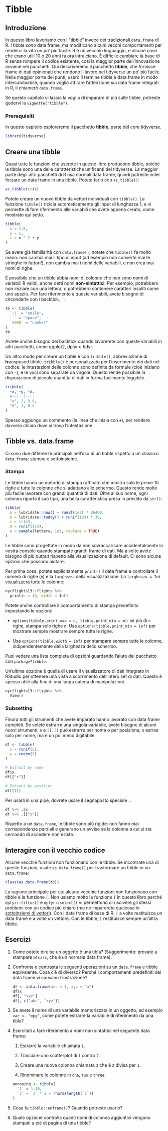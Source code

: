# Tibble

## Introduzione

In questo libro lavoriamo con i "tibble" invece dei tradizionali `data.frame` di R. I tibble _sono_ data frame, ma modificano alcuni vecchi comportamenti per renderci la vita un po' più facile. R è un vecchio linguaggio, e alcune cose che erano utili 10 o 20 anni fa ora intralciano. È difficile cambiare la base di R senza rompere il codice esistente, così la maggior parte dell'innovazione avviene nei pacchetti. Qui descriveremo il pacchetto __tibble__, che fornisce frame di dati opinionati che rendono il lavoro nel tidyverse un po' più facile. Nella maggior parte dei punti, userò il termine tibble e data frame in modo intercambiabile; quando voglio attirare l'attenzione sui data frame integrati in R, li chiamerò `data.frame`.

Se questo capitolo vi lascia la voglia di imparare di più sulle tibbie, potreste godervi la `vignette("tibble")`.

### Prerequisiti

In questo capitolo esploreremo il pacchetto __tibble__, parte del core tidyverse.

```r
library(tidyverse)
```

## Creare una tibble

Quasi tutte le funzioni che userete in questo libro producono tibble, poiché le tibble sono una delle caratteristiche unificanti del tidyverse. La maggior parte degli altri pacchetti di R usa normali data frame, quindi potreste voler forzare un data frame in una tibble. Potete farlo con `as_tibble()`:

```r
as_tibble(iris)
```

Potete creare un nuovo tibble da vettori individuali con `tibble()`. La funzione `tibble()` ricicla automaticamente gli input di lunghezza 1, e vi permette di fare riferimento alle variabili che avete appena creato, come mostrato qui sotto.

```r
tibble(
  x = 1:5, 
  y = 1, 
  z = x ^ 2 + y
)
```

Se avete già familiarità con `data.frame()`, notate che `tibble()` fa molto meno: non cambia mai il tipo di input (ad esempio non converte mai le stringhe in fattori!), non cambia mai i nomi delle variabili, e non crea mai nomi di righe.

È possibile che un tibble abbia nomi di colonne che non sono nomi di variabili R validi, anche detti nomi __non-sintattici__. Per esempio, potrebbero non iniziare con una lettera, o potrebbero contenere caratteri insoliti come uno spazio. Per fare riferimento a queste variabili, avete bisogno di circondarle con i backtick, `` ` ``:

```r
tb <- tibble(
  `:)` = "smile", 
  ` ` = "space",
  `2000` = "number"
)
tb
```

Avrete anche bisogno dei backtick quando lavorerete con queste variabili in altri pacchetti, come ggplot2, dplyr e tidyr.

Un altro modo per creare un tibble è con `tribble()`, abbreviazione di **tr**ansposed tibble.  `tribble()` è personalizzato per l'inserimento dei dati nel codice: le intestazioni delle colonne sono definite da formule (cioè iniziano con `~`), e le voci sono separate da virgole. Questo rende possibile la disposizione di piccole quantità di dati in forma facilmente leggibile.

```r
tribble(
  ~x, ~y, ~z,
  #--|--|----
  "a", 2, 3.6,
  "b", 1, 8.5
)
```

Spesso aggiungo un commento (la linea che inizia con `#`), per rendere davvero chiaro dove si trova l'intestazione.

## Tibble vs. data.frame

Ci sono due differenze principali nell'uso di un tibble rispetto a un classico `data.frame`: stampa e sottoinsieme.

### Stampa

Le tibble hanno un metodo di stampa raffinato che mostra solo le prime 10 righe e tutte le colonne che si adattano allo schermo. Questo rende molto più facile lavorare con grandi quantità di dati. Oltre al suo nome, ogni colonna riporta il suo tipo, una bella caratteristica presa in prestito da `str()`:

```r
tibble(
  a = lubridate::now() + runif(1e3) * 86400,
  b = lubridate::today() + runif(1e3) * 30,
  c = 1:1e3,
  d = runif(1e3),
  e = sample(letters, 1e3, replace = TRUE)
)
```

Le tibble sono progettate in modo da non sovraccaricare accidentalmente la vostra console quando stampate grandi frame di dati. Ma a volte avete bisogno di più output rispetto alla visualizzazione di default. Ci sono alcune opzioni che possono aiutare.

Per prima cosa, potete esplicitamente `print()` il data frame e controllare il numero di righe (`n`) e la `larghezza` della visualizzazione. La `larghezza = Inf` visualizzerà tutte le colonne:

```r
nycflights13::flights %>% 
  print(n = 10, width = Inf)
```

Potete anche controllare il comportamento di stampa predefinito impostando le opzioni:

* `options(tibble.print_max = n, tibble.print_min = m)`: se più di `n`
  righe, stampa solo righe `m`. Usa `options(tibble.print_min = Inf)` per mostrare sempre
  mostrare sempre tutte le righe.

* Usa `options(tibble.width = Inf)` per stampare sempre tutte le colonne, indipendentemente
  della larghezza dello schermo.

Puoi vedere una lista completa di opzioni guardando l'aiuto del pacchetto con `package?tibble`.

Un'ultima opzione è quella di usare il visualizzatore di dati integrato in RStudio per ottenere una vista a scorrimento dell'intero set di dati. Questo è spesso utile alla fine di una lunga catena di manipolazioni.

```r
nycflights13::flights %>% 
  View()
```

### Subsetting

Finora tutti gli strumenti che avete imparato hanno lavorato con data frame completi. Se volete estrarre una singola variabile, avete bisogno di alcuni nuovi strumenti, `$` e `[[`. `[[` può estrarre per nome o per posizione; `$` estrae solo per nome, ma è un po' meno digitabile.

```r
df <- tibble(
  x = runif(5),
  y = rnorm(5)
)

# Extract by name
df$x
df[["x"]]

# Extract by position
df[[1]]
```

Per usarli in una pipe, dovrete usare il segnaposto speciale `.`:

```r
df %>% .$x
df %>% .[["x"]]
```

Rispetto a un `data.frame`, le tibble sono più rigide: non fanno mai corrispondenze parziali e generano un avviso se la colonna a cui si sta cercando di accedere non esiste.

## Interagire con il vecchio codice

Alcune vecchie funzioni non funzionano con le tibble. Se incontrate una di queste funzioni, usate `as.data.frame()` per trasformare un tibble in un `data.frame`:

```r
class(as.data.frame(tb))
```

La ragione principale per cui alcune vecchie funzioni non funzionano con tibble è la funzione `[`.  Non usiamo molto la funzione `[` in questo libro perché `dplyr::filter()` e `dplyr::select()` vi permettono di risolvere gli stessi problemi con un codice più chiaro (ma ne imparerete qualcosa in [sottoinsiemi di vettori](#vector-subsetting)). Con i data frame di base di R, `[` a volte restituisce un data frame e a volte un vettore. Con le tibble, `[` restituisce sempre un'altra tibble.

## Esercizi

1.  Come potete dire se un oggetto è una tibla? (Suggerimento: provate a stampare `mtcars`,
    che è un normale data frame). 

1.  Confronta e contrasta le seguenti operazioni su un `data.frame` e 
    tibble equivalente. Cosa c'è di diverso? Perché i comportamenti predefiniti dei data frame
    vi causano frustrazione?
    
    ```r
    df <- data.frame(abc = 1, xyz = "a")
    df$x
    df[, "xyz"]
    df[, c("abc", "xyz")]
    ```

1.  Se avete il nome di una variabile memorizzata in un oggetto, ad esempio `var <- "mpg"`,
    come potete estrarre la variabile di riferimento da una tibla?

1.  Esercitati a fare riferimento a nomi non sintattici nel seguente data frame:

    1.  Estrarre la variabile chiamata `1`.

    1.  Tracciare uno scatterplot di `1` contro `2`.

    1.  Creare una nuova colonna chiamata `3` che è `2` divisa per `1`.
        
    1.  Rinominare le colonne in `one`, `two` e `three`. 
    
    ```r
    annoying <- tibble(
      `1` = 1:10,
      `2` = `1` * 2 + rnorm(length(`1`))
    )
    ```

1.  Cosa fa `tibble::enframe()`? Quando potreste usarlo?

1.  Quale opzione controlla quanti nomi di colonna aggiuntivi vengono stampati
    a piè di pagina di una tibble?
